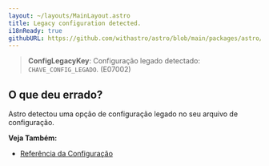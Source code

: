 ```yaml
---
layout: ~/layouts/MainLayout.astro
title: Legacy configuration detected.
i18nReady: true
githubURL: https://github.com/withastro/astro/blob/main/packages/astro/src/core/errors/errors-data.ts
---
```


> **ConfigLegacyKey**: Configuração legado detectado: `CHAVE_CONFIG_LEGADO`. (E07002)

## O que deu errado?

Astro detectou uma opção de configuração legado no seu arquivo de configuração.

**Veja Também:**
-  [Referência da Configuração](/pt-br/reference/configuration-reference/)


